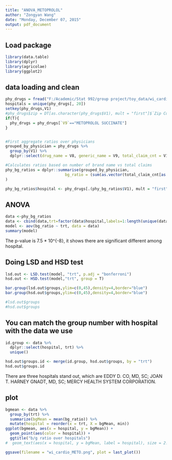 ```yaml
---
title: "ANOVA_METOPROLOL"
author: "Zongyan Wang"
date: "Monday, December 07, 2015"
output: pdf_document
---
```

## Load package
```r
library(data.table)
library(dplyr)
library(agricolae)
library(ggplot2)
```

## data loading and clean
```r
phy_drugs = fread("F:/Academic/Stat 992/group project/toy_data/wi_cardi2.tab", sep="\t", header=FALSE)
hospitals = unique(phy_drugs[, 20])
setkey(phy_drugs,V1)
#phy_drugs$zip = DT[as.character(phy_drugs$V1), mult = "first"]$`Zip Code` 
if(T){
  phy_drugs = phy_drugs[`V9`=="METOPROLOL SUCCINATE"]
}


#First aggregate ratios over physicians 
grouped_by_physician = phy_drugs %>% 
  group_by(V1) %>%
  dplyr::select(drug_name = V8, generic_name = V9, total_claim_cnt = V11) 

#Calculates ratios based on number of brand name vs total claims
phy_bg_ratios = dplyr::summarise(grouped_by_physician, 
                          bg_ratio = (sum(as.vector(total_claim_cnt[as.vector(drug_name) != as.vector(generic_name)]))/sum(as.vector(total_claim_cnt)))
)

phy_bg_ratios$hospital <- phy_drugs[.(phy_bg_ratios$V1), mult = "first"]$V20

```




## ANOVA
```r
data <-phy_bg_ratios
data <- cbind(data,trt=factor(data$hospital,labels=1:length(unique(data$hospital))))
model <- aov(bg_ratio ~ trt, data = data)
summary(model)
```
The p-value is 7.5 * 10^{-8}, it shows there are significant different among hospital.


## Doing LSD and HSD test
```r
lsd.out <- LSD.test(model, "trt", p.adj = "bonferroni")
hsd.out <- HSD.test(model,"trt", group = T)

bar.group(lsd.out$groups,ylim=c(0,45),density=4,border="blue")
bar.group(hsd.out$groups,ylim=c(0,45),density=4,border="blue")

#lsd.out$groups
#hsd.out$groups
```


## You can match the group number with hospital with the data we use
```r
id.group <- data %>% 
  dplyr::select(hospital, trt) %>%
  unique()

hsd.out$groups.id <- merge(id.group, hsd.out$groups, by = "trt")
hsd.out$groups.id
```
There are three hospitals stand out, which are EDDY D. CO, MD, SC; JOAN T. HARNEY GNADT, MD, SC; MERCY HEALTH SYSTEM CORPORATION.

## plot 
```r
bgmean <- data %>% 
  group_by(trt) %>%
  summarize(bgMean = mean(bg_ratio)) %>%
  mutate(hospital = reorder(x = trt, X = bgMean, min))
ggplot(bgmean, aes(x = hospital, y = bgMean)) +
  geom_point(aes(color = hospital)) +
  ggtitle("b/g ratio over hospitals")
#  geom_text(aes(x = hospital, y = bgMean, label = hospital), size = 2.5)

ggsave(filename = "wi_cardio_METO.png", plot = last_plot())
```
